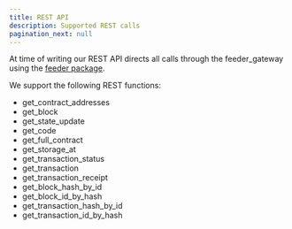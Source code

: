 ```yaml
---
title: REST API
description: Supported REST calls
pagination_next: null
---
```


At time of writing our REST API directs all calls through the feeder_gateway using the [feeder package](./gateway).

We support the following REST functions:

- get_contract_addresses
- get_block
- get_state_update
- get_code
- get_full_contract
- get_storage_at
- get_transaction_status
- get_transaction
- get_transaction_receipt
- get_block_hash_by_id
- get_block_id_by_hash
- get_transaction_hash_by_id
- get_transaction_id_by_hash